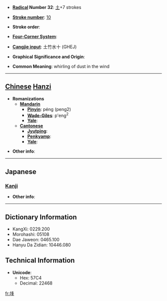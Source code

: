 * '''[[Wiktionary:Chinese radical index| Radical]] Number 32''': [[Wiktionary:Chinese radical index 土|土]]+7 strokes

* '''[[Wiktionary:Chinese total strokes index|Stroke number]]''': [[Wiktionary:Chinese total strokes index 10|10]]

* '''Stroke order''': 

* '''[[Wiktionary:Chinese four corner index|Four-Corner System]]''': 

* '''[[Wiktionary:Chinese Cangjie index|Cangjie input]]''': 土竹水十 (GHEJ)

* '''Graphical Significance and Origin''': 

* '''Common Meaning''': whirling of dust in the wind

----

== [[Chinese]] [[Hanzi]] ==

* '''Romanizations'''
** '''[[Mandarin]]'''
*** '''[[Pinyin]]''': péng (peng2)
*** '''[[Wade-Giles]]''': p'eng<sup>2</sup>
*** '''[[Yale]]''': 
** '''[[Cantonese]]'''
*** '''[[Jyutping]]''':
*** '''[[Penkyamp]]''': 
*** '''[[Yale]]''': 

* '''Other info''': 

----

==Japanese==
===[[Kanji]]===
{{kanji|on readings=[[ほう]] (hō), [[ぼ]] (bo)
|kun readings=
}}

* '''Other info''':  

----

== Dictionary Information ==

* KangXi: 0229.200
* Morohashi: 05108
* Dae Jaweon: 0465.100
* Hanyu Da Zidian: 10446.080

== Technical Information ==

* '''Unicode''':
** Hex: 57C4
** Decimal: 22468

[[fr:埄]]